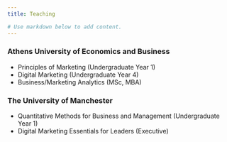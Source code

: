```yaml
---
title: Teaching

# Use markdown below to add content. 
---
```


### Athens University of Economics and Business

- Principles of Marketing (Undergraduate Year 1)
- Digital Marketing (Undergraduate Year 4)
- Business/Marketing Analytics (MSc, MBA)

### The University of Manchester

- Quantitative Methods for Business and Management (Undergraduate Year 1)
- Digital Marketing Essentials for Leaders (Executive)

